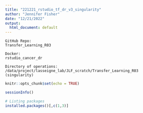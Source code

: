 ```yaml
---
title: "221221_rstudio_tf_dr_v3_singularity"
author: "Jennifer Fisher"
date: "12/21/2022"
output:
  html_document: default
---
```

    GitHub Repo:
    Transfer_Learning_R03
    
    Docker:
    rstudio_cancer_dr
    
    Directory of operations:
    /data/project/lasseigne_lab/JLF_scratch/Transfer_Learning_R03 (singularity)
    

```r
knitr::opts_chunk$set(echo = TRUE)
```

```r
sessionInfo()
```

```r
# Listing packages
installed.packages()[,c(1,3)]
```
